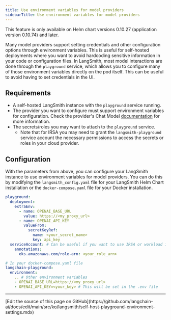 ```yaml
---
title: Use environment variables for model providers
sidebarTitle: Use environment variables for model providers
---
```


<Note>
This feature is only available on Helm chart versions 0.10.27 (application version 0.10.74) and later.
</Note>

Many model providers support setting credentials and other configuration options through environment variables. This is useful for self-hosted deployments where you want to avoid hardcoding sensitive information in your code or configuration files. In LangSmith, most model interactions are done through the `playground` service, which allows you to configure many of those environment variables directly on the pod itself. This can be useful to avoid having to set credentials in the UI.

## Requirements

* A self-hosted LangSmith instance with the `playground` service running.
* The provider you want to configure must support environment variables for configuration. Check the provider's Chat Model [documentation](https://python.langchain.com/docs/integrations/providers/) for more information.
* The secrets/roles you may want to attach to the `playground` service.
  * Note that for IRSA you may need to grant the `langsmith-playground` service account the necessary permissions to access the secrets or roles in your cloud provider.

## Configuration

With the parameters from above, you can configure your LangSmith instance to use environment variables for model providers. You can do this by modifying the `langsmith_config.yaml` file for your LangSmith Helm Chart installation or the `docker-compose.yaml` file for your Docker installation.

<CodeGroup>

```yaml Helm
playground:
  deployment:
    extraEnv:
      - name: OPENAI_BASE_URL
        value: https://<my_proxy_url>
      - name: OPENAI_API_KEY
        valueFrom:
          secretKeyRef:
            name: <your_secret_name>
            key: api_key
  serviceAccount: # Can be useful if you want to use IRSA or workload identity
    annotations:
      eks.amazonaws.com/role-arn: <your_role_arn>
```

```yaml Docker
# In your docker-compose.yaml file
langchain-playground:
  environment:
    .. # Other environment variables
    - OPENAI_BASE_URL=https://<my_proxy_url>
    - OPENAI_API_KEY=<your_key> # This will be set in the .env file
```

</CodeGroup>

---

<Callout icon="pen-to-square" iconType="regular">
  [Edit the source of this page on GitHub](https://github.com/langchain-ai/docs/edit/main/src/ko/langsmith/self-host-playground-environment-settings.mdx)
</Callout>
